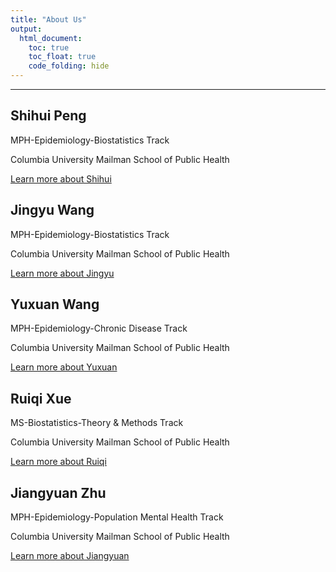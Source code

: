 ```yaml
---
title: "About Us"
output: 
  html_document:
    toc: true
    toc_float: true
    code_folding: hide
---
```

----------------

## **Shihui Peng** 

MPH-Epidemiology-Biostatistics Track

Columbia University Mailman School of Public Health

[Learn more about Shihui](https://pengshihui99.github.io/)
 

## **Jingyu Wang** 

MPH-Epidemiology-Biostatistics Track

Columbia University Mailman School of Public Health

[Learn more about Jingyu](https://cuwings.github.io/jingyu-wang.github.io/)


## **Yuxuan Wang** 

MPH-Epidemiology-Chronic Disease Track

Columbia University Mailman School of Public Health

[Learn more about Yuxuan](https://rain9889.github.io/)


## **Ruiqi Xue** 

MS-Biostatistics-Theory & Methods Track

Columbia University Mailman School of Public Health

[Learn more about Ruiqi](https://ruiqixue126.github.io/) 
 

## **Jiangyuan Zhu** 

MPH-Epidemiology-Population Mental Health Track

Columbia University Mailman School of Public Health

[Learn more about Jiangyuan](https://arceezhu.github.io)
